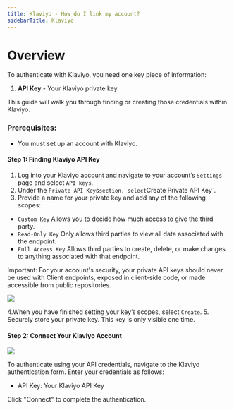 ```yaml
---
title: Klaviyo - How do I link my account?
sidebarTitle: Klaviyo
---
```



# Overview

To authenticate with Klaviyo, you need one key piece of information:
1. **API Key** - Your Klaviyo private key


This guide will walk you through finding or creating those credentials within Klaviyo.


### Prerequisites:

- You must set up an account with Klaviyo.


#### Step 1: Finding Klaviyo API Key
1. Log into your Klaviyo account and navigate to your account’s `Settings` page and select `API keys`.
2. Under the `Private API Key`s` section, select `Create Private API Key`.
3. Provide a name for your private key and add any of the following scopes:
- `Custom Key`
Allows you to decide how much access to give the third party.
- `Read-Only Key`
Only allows third parties to view all data associated with the endpoint.
- `Full Access Key`
Allows third parties to create, delete, or make changes to anything associated with that endpoint.

Important: For your account's security, your private API keys should never be used with Client endpoints,
exposed in client-side code, or made accessible from public repositories.


<img src="/integrations/all/klaviyo/klaviyo_1.png" />


4.When you have finished setting your key’s scopes, select `Create`.
5. Securely store your private key. This key is only visible one time.

#### Step 2: Connect Your Klaviyo Account

<img src="/integrations/all/klaviyo/nango_connect_ui.png" />

To authenticate using your API credentials, navigate to the Klaviyo authentication form.
Enter your credentials as follows:
- API Key: Your Klaviyo API Key


Click "Connect" to complete the authentication.
